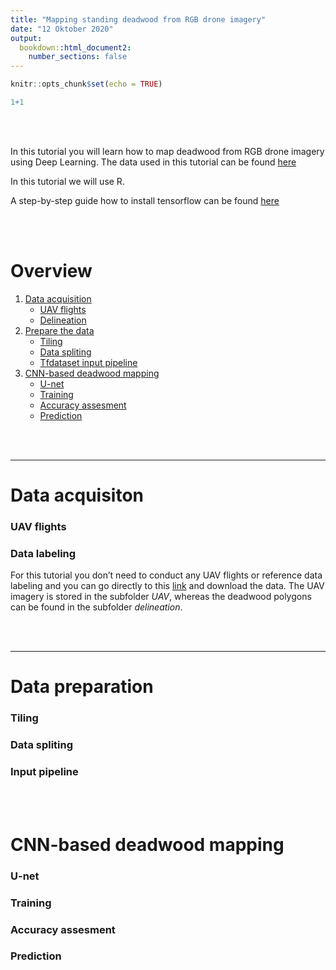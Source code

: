 ```yaml
---
title: "Mapping standing deadwood from RGB drone imagery"
date: "12 Oktober 2020"
output:
  bookdown::html_document2:
    number_sections: false
---
```


```r
knitr::opts_chunk$set(echo = TRUE)
```

```r
1+1
```


<br><br>

In this tutorial you will learn how to map deadwood from RGB drone imagery using Deep Learning.
The data used in this tutorial can be found [here](https://bwstaff-my.sharepoint.com/personal/felix_schiefer_bwstaff_de/_layouts/15/onedrive.aspx?id=%2Fpersonal%2Ffelix%5Fschiefer%5Fbwstaff%5Fde%2FDocuments%2FRS%5FTutorials%2FDeepLearning)

In this tutorial we will use R.

A step-by-step guide how to install tensorflow can be found [here]() 

<br><br>

# Overview {#overview}


1. [Data acquisition](#data)
    + [UAV flights](#UAV)
    + [Delineation](#label)
2. [Prepare the data](#prep)
    + [Tiling](#tile)
    + [Data spliting](#split)
    + [Tfdataset input pipeline](#pipeline)
3. [CNN-based deadwood mapping](#CNN)
    + [U-net](#unet)
    + [Training](#train)
    + [Accuracy assesment](#accuracy)
    + [Prediction](#prediction)

<br><br>

***

# Data acquisiton {#data}

### UAV flights {#UAV}

### Data labeling {#label}


For this tutorial you don't need to conduct any UAV flights or reference data labeling and you can go directly to this [link](https://bwstaff-my.sharepoint.com/personal/felix_schiefer_bwstaff_de/_layouts/15/onedrive.aspx?id=%2Fpersonal%2Ffelix%5Fschiefer%5Fbwstaff%5Fde%2FDocuments%2FRS%5FTutorials%2FDeepLearning) and download the data. The UAV imagery is stored in the subfolder *UAV*, whereas the deadwood polygons can be found in the subfolder *delineation*. 

<br><br>

***

# Data preparation {#prep}


### Tiling {#tile}

### Data spliting {#split}

### Input pipeline {#pipeline}

<br><br>

# CNN-based deadwood mapping {#CNN}

### U-net {#unet}

### Training {#train}

### Accuracy assesment {#assessment}

### Prediction {#prediction}